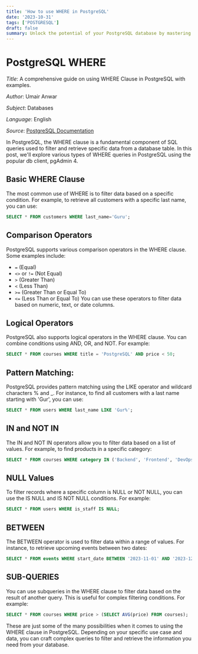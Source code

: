 ```yaml
---
title: 'How to use WHERE in PostgreSQL'
date: '2023-10-31'
tags: ['POSTGRESQL']
draft: false
summary: Unlock the potential of your PostgreSQL database by mastering the art of WHERE queries in pgAdmin 4. From basic filtering to advanced conditions, the WHERE clause is your key to extracting precisely the data you need. We will cover "Basic WHERE filtering", "Comparison and logical operators", "Pattern matching and wildcard use", "IN and NOT IN for filtering by lists", "Handling NULL values" and "Range filtering with BETWEEN". Click below to read the full post and discover how to harness PostgreSQL's filtering capabilities....
---
```


# PostgreSQL WHERE

_Title_: A comprehensive guide on using WHERE Clause in PostgreSQL with examples.

_Author_: Umair Anwar

_Subject_: Databases

_Language_: English

_Source_: [PostgreSQL Documentation](https://www.postgresql.org/docs/16/queries-table-expressions.html#QUERIES-WHERE)

In PostgreSQL, the WHERE clause is a fundamental component of SQL queries used to filter and retrieve specific data from a database table. In this post, we'll explore various types of WHERE queries in PostgreSQL using the popular db client, pgAdmin 4.

## Basic WHERE Clause
The most common use of WHERE is to filter data based on a specific condition. For example, to retrieve all customers with a specific last name, you can use:
```SQL
SELECT * FROM customers WHERE last_name='Guru';
```

## Comparison Operators
PostgreSQL supports various comparison operators in the WHERE clause. Some examples include:
* `=` (Equal)
* `<>` or `!=` (Not Equal)
* `>` (Greater Than)
* `<` (Less Than)
* `>=` (Greater Than or Equal To)
* `<=` (Less Than or Equal To)
You can use these operators to filter data based on numeric, text, or date columns.

## Logical Operators
PostgreSQL also supports logical operators in the WHERE clause. You can combine conditions using AND, OR, and NOT. For example:
```SQL
SELECT * FROM courses WHERE title = 'PostgreSQL' AND price < 50;
```

## Pattern Matching:
PostgreSQL provides pattern matching using the LIKE operator and wildcard characters % and _. For instance, to find all customers with a last name starting with 'Gur', you can use:
```SQL
SELECT * FROM users WHERE last_name LIKE 'Gur%';
```

## IN and NOT IN
The IN and NOT IN operators allow you to filter data based on a list of values. For example, to find products in a specific category:
```SQL
SELECT * FROM courses WHERE category IN ('Backend', 'Frontend', 'DevOps');
```

## NULL Values
To filter records where a specific column is NULL or NOT NULL, you can use the IS NULL and IS NOT NULL conditions. For example:
```SQL
SELECT * FROM users WHERE is_staff IS NULL;
```

## BETWEEN
The BETWEEN operator is used to filter data within a range of values. For instance, to retrieve upcoming events between two dates:
```SQL
SELECT * FROM events WHERE start_date BETWEEN '2023-11-01' AND '2023-12-31';
```

## SUB-QUERIES
You can use subqueries in the WHERE clause to filter data based on the result of another query. This is useful for complex filtering conditions. For example:
```SQL
SELECT * FROM courses WHERE price > (SELECT AVG(price) FROM courses);
```

These are just some of the many possibilities when it comes to using the WHERE clause in PostgreSQL. Depending on your specific use case and data, you can craft complex queries to filter and retrieve the information you need from your database.


